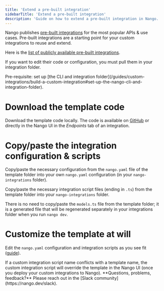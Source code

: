 ```yaml
---
title: 'Extend a pre-built integration'
sidebarTitle: 'Extend a pre-built integration'
description: 'Guide on how to extend a pre-built integration in Nango.'
---
```


Nango publishes [pre-built integrations](/guides/pre-built-integrations/overview) for the most popular APIs & use cases. Pre-built integrations are a starting point for your custom integrations to reuse and extend.

Here is the [list of publicly available pre-built integrations](https://www.nango.dev/templates).

If you want to edit their code or configuration, you must pull them in your integration folder.

<Info>
Pre-requisite: set up [the CLI and integration folder](/guides/custom-integrations/build-a-custom-integration#set-up-the-nango-cli-and-integration-folder).
</Info>

# Download the template code

Download the template code locally. The code is available on [GitHub](https://www.nango.dev/templates) or directly in the Nango UI in the _Endpoints_ tab of an integration.

# Copy/paste the integration configuration & scripts

Copy/paste the necessary configuration from the `nango.yaml` file of the template folder into your own `nango.yaml` configuration (in your `nango-integrations` folder).

Copy/paste the necessary integration script files (ending in `.ts`) from the template folder into your `nango-integrations` folder.

There is no need to copy/paste the `models.ts` file from the template folder; it is a generated file that will be regenerated separately in your integrations folder when you run `nango dev`.

# Customize the template at will

Edit the `nango.yaml` configuration and integration scripts as you see fit ([guide](/guides/custom-integrations/build-a-custom-integration#write-an-integration-script)).

<Info>
If a custom integration script name conflicts with a template name, the custom integration script will override the template in the Nango UI (once you deploy your custom integrations to Nango).
</Info>

<Tip>
    **Questions, problems, feedback?** Please reach out in the [Slack community](https://nango.dev/slack).
</Tip>